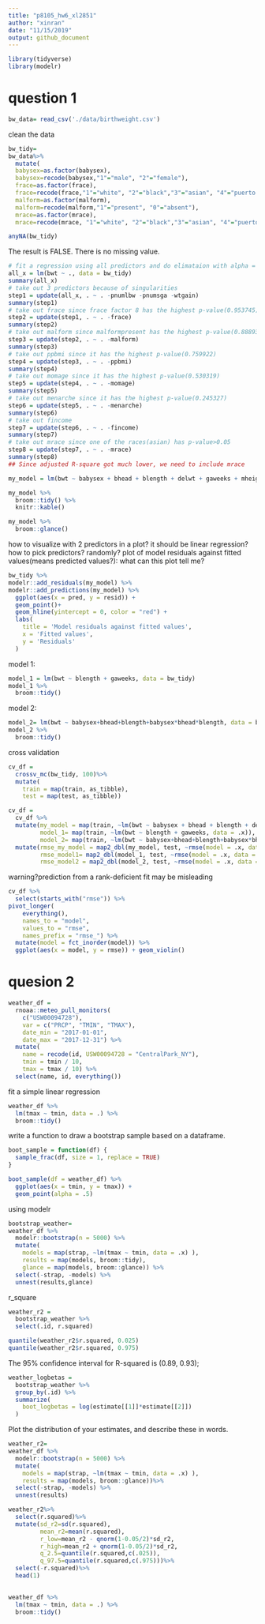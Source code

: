 ```yaml
---
title: "p8105_hw6_xl2851"
author: "xinran"
date: "11/15/2019"
output: github_document
---
```

```r
library(tidyverse)
library(modelr)
```
# question 1

```r
bw_data= read_csv('./data/birthweight.csv')
```

clean the data

```r
bw_tidy=
bw_data%>%
  mutate(
  babysex=as.factor(babysex),
  babysex=recode(babysex,"1"="male", "2"="female"),
  frace=as.factor(frace),
  frace=recode(frace,"1"="white", "2"="black","3"="asian", "4"="puerto rican", "8"="other","9"="unknown"),
  malform=as.factor(malform),
  malform=recode(malform,"1"="present", "0"="absent"),
  mrace=as.factor(mrace),
  mrace=recode(mrace, "1"="white", "2"="black","3"="asian", "4"="puerto rican", "8"="other"))
```

```r
anyNA(bw_tidy)
```
The result is FALSE. There is no missing value.
```r
# fit a regression using all predictors and do elimataion with alpha = 0.05
all_x = lm(bwt ~ ., data = bw_tidy)
summary(all_x)
# take out 3 predictors because of singularities
step1 = update(all_x, . ~ . -pnumlbw -pnumsga -wtgain)
summary(step1)
# take out frace since frace factor 8 has the highest p-value(0.953745)
step2 = update(step1, . ~ . -frace)
summary(step2)
# take out malform since malformpresent has the highest p-value(0.888937)
step3 = update(step2, . ~ . -malform)
summary(step3)
# take out ppbmi since it has the highest p-value(0.759922)
step4 = update(step3, . ~ . -ppbmi)
summary(step4)
# take out momage since it has the highest p-value(0.530319)
step5 = update(step4, . ~ . -momage)
summary(step5)
# take out menarche since it has the highest p-value(0.245327)
step6 = update(step5, . ~ . -menarche)
summary(step6)
# take out fincome
step7 = update(step6, . ~ . -fincome)
summary(step7)
# take out mrace since one of the races(asian) has p-value>0.05
step8 = update(step7, . ~ . -mrace)
summary(step8)
## Since adjusted R-square got much lower, we need to include mrace
```

```r
my_model = lm(bwt ~ babysex + bhead + blength + delwt + gaweeks + mheight + parity + ppwt + smoken + mrace, data = bw_tidy)

my_model %>% 
  broom::tidy() %>% 
  knitr::kable()

my_model %>% 
  broom::glance()
```

how to visualize with 2 predictors in a plot?
it should be linear regression?
how to pick predictors? randomly?
plot of model residuals against fitted values(means predicted values?):
what can this plot tell me?
```r
bw_tidy %>% 
modelr::add_residuals(my_model) %>% 
modelr::add_predictions(my_model) %>% 
  ggplot(aes(x = pred, y = resid)) + 
  geom_point()+
  geom_hline(yintercept = 0, color = "red") +
  labs(
    title = 'Model residuals against fitted values',
    x = 'Fitted values',
    y = 'Residuals'
  )
```


model 1:

```r
model_1 = lm(bwt ~ blength + gaweeks, data = bw_tidy)
model_1 %>% 
  broom::tidy()
```

model 2:

```r
model_2= lm(bwt ~ babysex+bhead+blength+babysex*bhead*blength, data = bw_tidy)
model_2 %>% 
  broom::tidy()
```

cross validation
```r
cv_df = 
  crossv_mc(bw_tidy, 100)%>% 
  mutate(
    train = map(train, as_tibble),
    test = map(test, as_tibble))
```

```r
cv_df = 
  cv_df %>% 
  mutate(my_model = map(train, ~lm(bwt ~ babysex + bhead + blength + delwt + gaweeks + mheight + parity + ppwt + smoken + mrace, data = .x)),
         model_1= map(train, ~lm(bwt ~ blength + gaweeks, data = .x)),
         model_2= map(train, ~lm(bwt ~ babysex+bhead+blength+babysex*bhead*blength, data=.x))) %>% 
  mutate(rmse_my_model = map2_dbl(my_model, test, ~rmse(model = .x, data = .y)),
         rmse_model1= map2_dbl(model_1, test, ~rmse(model = .x, data = .y)),
         rmse_model2 = map2_dbl(model_2, test, ~rmse(model = .x, data = .y)))
```
warning?prediction from a rank-deficient fit may be misleading

```r
cv_df %>% 
  select(starts_with("rmse")) %>% 
pivot_longer(
    everything(),
    names_to = "model", 
    values_to = "rmse",
    names_prefix = "rmse_") %>% 
  mutate(model = fct_inorder(model)) %>% 
  ggplot(aes(x = model, y = rmse)) + geom_violin()
```

# quesion 2

```r
weather_df = 
  rnoaa::meteo_pull_monitors(
    c("USW00094728"),
    var = c("PRCP", "TMIN", "TMAX"), 
    date_min = "2017-01-01",
    date_max = "2017-12-31") %>%
  mutate(
    name = recode(id, USW00094728 = "CentralPark_NY"),
    tmin = tmin / 10,
    tmax = tmax / 10) %>%
  select(name, id, everything())
```

fit a simple linear regression

```r
weather_df %>% 
  lm(tmax ~ tmin, data = .) %>% 
  broom::tidy()
```


write a function to draw a bootstrap sample based on a dataframe.

```r
boot_sample = function(df) {
  sample_frac(df, size = 1, replace = TRUE)
}
```

```r
boot_sample(df = weather_df) %>% 
  ggplot(aes(x = tmin, y = tmax)) + 
  geom_point(alpha = .5)
```

using modelr

```r
bootstrap_weather=
weather_df %>% 
  modelr::bootstrap(n = 5000) %>% 
  mutate(
    models = map(strap, ~lm(tmax ~ tmin, data = .x) ),
    results = map(models, broom::tidy),
    glance = map(models, broom::glance)) %>% 
  select(-strap, -models) %>% 
  unnest(results,glance)
```

r_square

```r
weather_r2 = 
  bootstrap_weather %>% 
  select(.id, r.squared)

quantile(weather_r2$r.squared, 0.025)
quantile(weather_r2$r.squared, 0.975)
```
The 95% confidence interval for R-squared is (0.89, 0.93);

```r
weather_logbetas = 
  bootstrap_weather %>% 
  group_by(.id) %>% 
  summarize(
    boot_logbetas = log(estimate[[1]]*estimate[[2]])
  )
```

Plot the distribution of your estimates, and describe these in words.

```r
weather_r2=
weather_df %>% 
  modelr::bootstrap(n = 5000) %>% 
  mutate(
    models = map(strap, ~lm(tmax ~ tmin, data = .x) ),
    results = map(models, broom::glance))%>% 
  select(-strap, -models) %>% 
  unnest(results)
```

```r
weather_r2%>%
  select(r.squared)%>%
  mutate(sd_r2=sd(r.squared),
         mean_r2=mean(r.squared),
         r_low=mean_r2 - qnorm(1-0.05/2)*sd_r2,
         r_high=mean_r2 + qnorm(1-0.05/2)*sd_r2,
         q_2.5=quantile(r.squared,c(.025)),
         q_97.5=quantile(r.squared,c(.975)))%>%
  select(-r.squared)%>%
  head(1)
  
```

```r
weather_df %>% 
  lm(tmax ~ tmin, data = .) %>% 
  broom::tidy()
```


